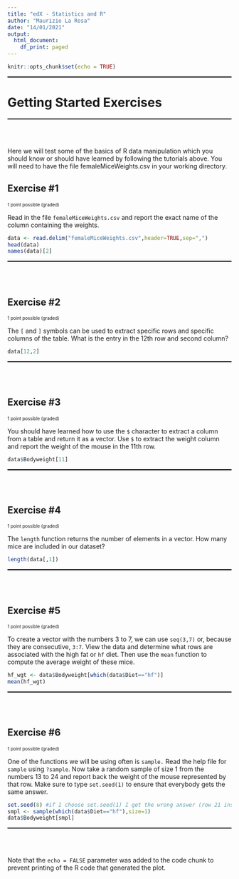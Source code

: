 ```yaml
---
title: "edX - Statistics and R"
author: "Maurizio La Rosa"
date: "14/01/2021"
output: 
  html_document:
    df_print: paged
---
```


```r
knitr::opts_chunk$set(echo = TRUE)
```

<hr style="height:2px;border-width:0;color:gray;background-color:black">
# Getting Started Exercises
<hr style="height:2px;border-width:0;color:gray;background-color:black">
<br></br>

Here we will test some of the basics of R data manipulation which you should know or should have learned by following the tutorials above. You will need to have the file femaleMiceWeights.csv in your working directory.

## Exercise #1

<font size="0.7">1 point possible (graded)</font>

Read in the file `femaleMiceWeights.csv` and report the exact name of the column containing the weights.

```r
data <- read.delim("femaleMiceWeights.csv",header=TRUE,sep=",")
head(data)
names(data)[2]
```
<hr style="height:2px;border-width:0;color:gray;background-color:black">
<br></br>

## Exercise #2

<font size="0.7">1 point possible (graded)</font>

The `[` and `]` symbols can be used to extract specific rows and specific columns of the table. What is the entry in the 12th row and second column?

```r
data[12,2]
```
<hr style="height:2px;border-width:0;color:gray;background-color:black">
<br></br>

## Exercise #3

<font size="0.7">1 point possible (graded)</font>

You should have learned how to use the `$` character to extract a column from a table and return it as a vector. Use `$` to extract the weight column and report the weight of the mouse in the 11th row.

```r
data$Bodyweight[11]
```
<hr style="height:2px;border-width:0;color:gray;background-color:black">
<br></br>

## Exercise #4

<font size="0.7">1 point possible (graded)</font>

The `length` function returns the number of elements in a vector. How many mice are included in our dataset?

```r
length(data[,1])
```
<hr style="height:2px;border-width:0;color:gray;background-color:black">
<br></br>

## Exercise #5

<font size="0.7">1 point possible (graded)</font>

To create a vector with the numbers 3 to 7, we can use `seq(3,7)` or, because they are consecutive, `3:7`. View the data and determine what rows are associated with the high fat or `hf` diet. Then use the `mean` function to compute the average weight of these mice.

```r
hf_wgt <- data$Bodyweight[which(data$Diet=="hf")]
mean(hf_wgt)
```
<hr style="height:2px;border-width:0;color:gray;background-color:black">
<br></br>

## Exercise #6

<font size="0.7">1 point possible (graded)</font>

One of the functions we will be using often is `sample.` Read the help file for `sample` using `?sample`. Now take a random sample of size 1 from the numbers 13 to 24 and report back the weight of the mouse represented by that row. Make sure to type `set.seed(1)` to ensure that everybody gets the same answer.

```r
set.seed(8) #if I choose set.seed(1) I get the wrong answer (row 21 instead of row 16)
smpl <- sample(which(data$Diet=="hf"),size=1)
data$Bodyweight[smpl]
```
<hr style="height:2px;border-width:0;color:gray;background-color:black">
<br></br>

Note that the `echo = FALSE` parameter was added to the code chunk to prevent printing of the R code that generated the plot.
